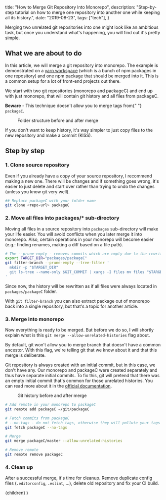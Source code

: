 
  title: "How to Merge Git Repository Into Monorepo",
  description:
    "Step-by-step tutorial on how to merge one repository into another one while keeping all its history.",
  date: "2019-08-23",
  tags: ["tech"],
}

Merging two unrelated git repositories into one might look like an ambitious task, but once you understand what's happening, you will find out it's pretty simple.

## What we are about to do

In this article, we will merge a git repository into monorepo. The example is demonstrated on a [yarn workspace](https://yarnpkg.com/en/docs/workspaces/) (which is a bunch of npm packages in one repository) and one npm package that should be merged into it. This is a common setup for a lot of front-end projects out there.

We start with two git repositories (monorepo and packageC) and end up with just monorepo, that will contain git history and all files from packageC.

<WarningBox>
  <strong>Beware</strong> - This technique doesn't allow you to merge tags from{" "}
  <code>packageC</code>.
</WarningBox>

<Figure
  src="/images/git-folders-before-after.png"
  alt="Folder structure before and after merge"
>
  Folder structure before and after merge
</Figure>

<InfoBox>
  If you don't want to keep history, it's way simpler to just copy files to the
  new repository and make a commit (KISS).
</InfoBox>

## Step by step

### 1. Clone source repository

Even if you already have a copy of your source repository, I recommend making a new one. There will be changes and if something goes wrong, it's easier to just delete and start over rather than trying to undo the changes (unless you know git very well).

```bash
## Replace packageC with your folder name
git clone <repo-url> packageC
```

### 2. Move all files into packages/\* sub-directory

Moving all files in a source repository into `packages` sub-directory will make your life easier. You will avoid conflicts when you later merge it into monorepo. Also, certain operations in your monorepo will become easier (e.g.: finding renames, making a diff based on a file path).

```bash
# The --prune-empty - removes commits which are empty due to the rewrite
export TARGET_DIR="packages/packageC"
git filter-branch --prune-empty --tree-filter '
  mkdir -p "$TARGET_DIR"
  git ls-tree --name-only $GIT_COMMIT | xargs -I files mv files "$TARGET_DIR"
'
```

Since now, the history will be rewritten as if all files were always located in `packages/packageC` folder.

<InfoBox>
  With <code>git filter-branch</code> you can also extract package out of
  monorepo back into a single repository, but that's a topic for another
  article.
</InfoBox>

### 3. Merge into monorepo

Now everything is ready to be merged. But before we do so, I will shortly explain what is this `git merge --allow-unrelated-histories` flag about.

By default, git won't allow you to merge branch that doesn't have a common ancestor. With this flag, we're telling git that we know about it and that this merge is deliberate.

Git repository is always created with an initial commit, but in this case, we don't have any. Our monorepo and packageC were created separately and thus have separate initial commits. To fix this, git will pretend that there was an empty initial commit that's common for those unrelated histories. You can read more about it in the [official documentation](https://git-scm.com/docs/git-merge#Documentation/git-merge.txt---allow-unrelated-histories).

<Figure
  src="/images/git-history-before-after-merge.png"
  alt="Git history before and after merge"
  maxWidth="24rem"
>
  Git history before and after merge
</Figure>

```bash
# Add remote in your monorepo to packageC
git remote add packageC ~/git/packageC

# Fetch commits from packageC
# --no-tags - do not fetch tags, otherwise they will pollute your tags in current monorepo
git fetch packageC --no-tags

# Merge
git merge packageC/master --allow-unrelated-histories

# Remove remote
git remote remove packageC
```

### 4. Clean up

After a successful merge, it's time for cleanup. Remove duplicate config files (`.editorconfig`, `.eslint`, ...), delete old repository and fix your CI build.

  <BlogPostLayout meta={meta}>{children}</BlogPostLayout>
)
